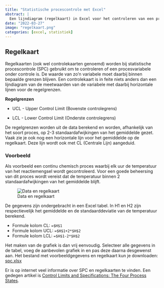 ```yaml
---
title: "Statistische procescontrole met Excel"
abstract: |
  Een lijndiagram (regelkaart) in Excel voor het controleren van een procesvariabele.
date: "2022-03-27"
image: "regelkaart.png"
categories: [excel, statistiek]
---
```


## Regelkaart

Regelkaarten (ook wel controlekaarten genoemd) worden bij statistische procescontrole (SPC) gebruikt om te controleren of een procesvariabele onder controle is. De waarde van zo'n variabele moet daarbij binnen bepaalde grenzen blijven. Een controlekaart is in feite niets anders dan een lijndiagram van de meetwaarden van de variabele met daarbij horizontale lijnen voor de regelgrenzen.

**Regelgrenzen**

-   UCL - Upper Control Limit (Bovenste controlegrens)

-   LCL - Lower Control Limit (Onderste controlegrens)

De regelgrenzen worden uit de data berekend en worden, afhankelijk van het soort proces, op 2-3 standaardafwijkingen van het gemiddelde gezet. Vaak zie je ook nog een horizontale lijn voor het gemiddelde op de regelkaart. Deze lijn wordt ook met CL (Centrale Lijn) aangeduid.

### Voorbeeld

Als voorbeeld een continu chemisch proces waarbij elk uur de temperatuur van het reactiemengsel wordt gecontroleerd. Voor een goede beheersing van dit proces wordt vereist dat de temperatuur binnen 2 standaardafwijkingen van het gemiddelde blijft.

![Data en regelkaart](spc.png){#fig-spc}

De gegevens zijn ondergebracht in een Excel tabel. In H1 en H2 zijn respectievelijk het gemiddelde en de standaarddeviatie van de temperatuur berekend.

-   Formule kolom CL: `=$H$1`
-   Formule kolom UCL: `=$H$1+2*$H$2`
-   Formule kolom LCL: `=$H$1-2*$H$2`

Het maken van de grafiek is dan vrij eenvoudig. Selecteer alle gegevens in de tabel, voeg de aanbevolen grafiek in en pas deze daarna desgewenst aan. Het bestand met voorbeeldgegevens en regelkaart kun je downloaden: [spc.xlsx](spc.xlsx)

Er is op internet veel informatie over SPC en regelkaarten te vinden. Een gedegen artikel is [Control Limits and Specifications: The Four Process States](https://www.spcforexcel.com/knowledge/variation/four-process-states).
